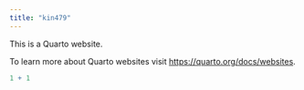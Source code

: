 ```yaml
---
title: "kin479"
---
```


This is a Quarto website.

To learn more about Quarto websites visit <https://quarto.org/docs/websites>.

```r
1 + 1
```
